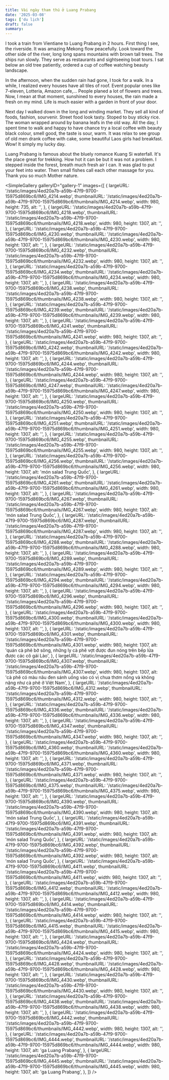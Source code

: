 ```yaml
---
title: Vài ngày tham thú ở Luang Prabang
date: '2025-03-08'
tags: ['du lịch']
draft: false
summary:
---
```


I took a train from Vientiane to Luang Prabang in 2 hours. First thing I see, the riverside. It was amazing Mekong flow peacefully. Look toward the other side of the river, long long spans mountains with brown tall trees. The ships run slowly. They serve as restaurants and sightseeing boat tours. I sat below an old tree patiently, ordered a cup of coffee watching beauty landscape.

In the afternoon, when the sudden rain had gone, I took for a walk. In a while, I realized every houses have all tiles of roof. Event popular ones like 7-eleven, Lotteria, Amazon cafe,... People planed a lot of flowers and trees. Now, I mean at that moment, sunshined to every houses, the rain made a fresh on my mind. Life is much easier with a garden in front of your door.

Next day I walked down in the long and winding market. They sell all kind of foods, fashion, sourvenir. Street food look tasty. Stoped to buy sticky rice. The woman wrapped around by banana leafs in the old way. All the day, I spent time to walk and happy to have chance try a local coffee with beauty black colour, smell good, the taste is sour, warm. It was relax to see group of old men drank coffee with cake, some beautiful Laos girls had breakfast. Wow! It simply my lucky day.

Luang Prabang is famous about the bluely romance Kuang Si waterfall. It's the place great for trekking. How hot it can be but it was not a problem. I stepped inside the forest, breath much fresh air I can. It was glad to put your feet into water. Then small fishes call each other massage for you. Thank you so much Mother nature.

<SimpleGallery
  galleryID="gallery-1"
  images={[
    {
      largeURL: '/static/images/4ed20a7b-a59b-47f9-9700-15975d869bc6/IMG_4214.webp',
      thumbnailURL: '/static/images/4ed20a7b-a59b-47f9-9700-15975d869bc6/thumbnails/IMG_4214.webp',
      width: 980,
      height: 735,
      alt: '',
    },
    {
      largeURL: '/static/images/4ed20a7b-a59b-47f9-9700-15975d869bc6/IMG_4218.webp',
      thumbnailURL: '/static/images/4ed20a7b-a59b-47f9-9700-15975d869bc6/thumbnails/IMG_4218.webp',
      width: 980,
      height: 1307,
      alt: '',
    },
    {
      largeURL: '/static/images/4ed20a7b-a59b-47f9-9700-15975d869bc6/IMG_4230.webp',
      thumbnailURL: '/static/images/4ed20a7b-a59b-47f9-9700-15975d869bc6/thumbnails/IMG_4230.webp',
      width: 980,
      height: 1307,
      alt: '',
    },
    {
      largeURL: '/static/images/4ed20a7b-a59b-47f9-9700-15975d869bc6/IMG_4232.webp',
      thumbnailURL: '/static/images/4ed20a7b-a59b-47f9-9700-15975d869bc6/thumbnails/IMG_4232.webp',
      width: 980,
      height: 1307,
      alt: '',
    },
    {
      largeURL: '/static/images/4ed20a7b-a59b-47f9-9700-15975d869bc6/IMG_4234.webp',
      thumbnailURL: '/static/images/4ed20a7b-a59b-47f9-9700-15975d869bc6/thumbnails/IMG_4234.webp',
      width: 980,
      height: 1307,
      alt: '',
    },
    {
      largeURL: '/static/images/4ed20a7b-a59b-47f9-9700-15975d869bc6/IMG_4238.webp',
      thumbnailURL: '/static/images/4ed20a7b-a59b-47f9-9700-15975d869bc6/thumbnails/IMG_4238.webp',
      width: 980,
      height: 1307,
      alt: '',
    },
    {
      largeURL: '/static/images/4ed20a7b-a59b-47f9-9700-15975d869bc6/IMG_4239.webp',
      thumbnailURL: '/static/images/4ed20a7b-a59b-47f9-9700-15975d869bc6/thumbnails/IMG_4239.webp',
      width: 980,
      height: 1307,
      alt: '',
    },
    {
      largeURL: '/static/images/4ed20a7b-a59b-47f9-9700-15975d869bc6/IMG_4241.webp',
      thumbnailURL: '/static/images/4ed20a7b-a59b-47f9-9700-15975d869bc6/thumbnails/IMG_4241.webp',
      width: 980,
      height: 1307,
      alt: '',
    },
    {
      largeURL: '/static/images/4ed20a7b-a59b-47f9-9700-15975d869bc6/IMG_4242.webp',
      thumbnailURL: '/static/images/4ed20a7b-a59b-47f9-9700-15975d869bc6/thumbnails/IMG_4242.webp',
      width: 980,
      height: 1307,
      alt: '',
    },
    {
      largeURL: '/static/images/4ed20a7b-a59b-47f9-9700-15975d869bc6/IMG_4244.webp',
      thumbnailURL: '/static/images/4ed20a7b-a59b-47f9-9700-15975d869bc6/thumbnails/IMG_4244.webp',
      width: 980,
      height: 1307,
      alt: '',
    },
    {
      largeURL: '/static/images/4ed20a7b-a59b-47f9-9700-15975d869bc6/IMG_4247.webp',
      thumbnailURL: '/static/images/4ed20a7b-a59b-47f9-9700-15975d869bc6/thumbnails/IMG_4247.webp',
      width: 980,
      height: 1307,
      alt: '',
    },
    {
      largeURL: '/static/images/4ed20a7b-a59b-47f9-9700-15975d869bc6/IMG_4250.webp',
      thumbnailURL: '/static/images/4ed20a7b-a59b-47f9-9700-15975d869bc6/thumbnails/IMG_4250.webp',
      width: 980,
      height: 1307,
      alt: '',
    },
    {
      largeURL: '/static/images/4ed20a7b-a59b-47f9-9700-15975d869bc6/IMG_4251.webp',
      thumbnailURL: '/static/images/4ed20a7b-a59b-47f9-9700-15975d869bc6/thumbnails/IMG_4251.webp',
      width: 980,
      height: 1307,
      alt: '',
    },
    {
      largeURL: '/static/images/4ed20a7b-a59b-47f9-9700-15975d869bc6/IMG_4255.webp',
      thumbnailURL: '/static/images/4ed20a7b-a59b-47f9-9700-15975d869bc6/thumbnails/IMG_4255.webp',
      width: 980,
      height: 1307,
      alt: '',
    },
    {
      largeURL: '/static/images/4ed20a7b-a59b-47f9-9700-15975d869bc6/IMG_4256.webp',
      thumbnailURL: '/static/images/4ed20a7b-a59b-47f9-9700-15975d869bc6/thumbnails/IMG_4256.webp',
      width: 980,
      height: 1307,
      alt: 'món salad Trung Quốc',
    },
    {
      largeURL: '/static/images/4ed20a7b-a59b-47f9-9700-15975d869bc6/IMG_4261.webp',
      thumbnailURL: '/static/images/4ed20a7b-a59b-47f9-9700-15975d869bc6/thumbnails/IMG_4261.webp',
      width: 980,
      height: 1307,
      alt: '',
    },
    {
      largeURL: '/static/images/4ed20a7b-a59b-47f9-9700-15975d869bc6/IMG_4267.webp',
      thumbnailURL: '/static/images/4ed20a7b-a59b-47f9-9700-15975d869bc6/thumbnails/IMG_4267.webp',
      width: 980,
      height: 1307,
      alt: 'món salad Trung Quốc',
    },
    {
      largeURL: '/static/images/4ed20a7b-a59b-47f9-9700-15975d869bc6/IMG_4287.webp',
      thumbnailURL: '/static/images/4ed20a7b-a59b-47f9-9700-15975d869bc6/thumbnails/IMG_4287.webp',
      width: 980,
      height: 1307,
      alt: '',
    },
    {
      largeURL: '/static/images/4ed20a7b-a59b-47f9-9700-15975d869bc6/IMG_4288.webp',
      thumbnailURL: '/static/images/4ed20a7b-a59b-47f9-9700-15975d869bc6/thumbnails/IMG_4288.webp',
      width: 980,
      height: 1307,
      alt: '',
    },
    {
      largeURL: '/static/images/4ed20a7b-a59b-47f9-9700-15975d869bc6/IMG_4289.webp',
      thumbnailURL: '/static/images/4ed20a7b-a59b-47f9-9700-15975d869bc6/thumbnails/IMG_4289.webp',
      width: 980,
      height: 1307,
      alt: '',
    },
    {
      largeURL: '/static/images/4ed20a7b-a59b-47f9-9700-15975d869bc6/IMG_4294.webp',
      thumbnailURL: '/static/images/4ed20a7b-a59b-47f9-9700-15975d869bc6/thumbnails/IMG_4294.webp',
      width: 980,
      height: 1307,
      alt: '',
    },
    {
      largeURL: '/static/images/4ed20a7b-a59b-47f9-9700-15975d869bc6/IMG_4296.webp',
      thumbnailURL: '/static/images/4ed20a7b-a59b-47f9-9700-15975d869bc6/thumbnails/IMG_4296.webp',
      width: 980,
      height: 1307,
      alt: '',
    },
    {
      largeURL: '/static/images/4ed20a7b-a59b-47f9-9700-15975d869bc6/IMG_4300.webp',
      thumbnailURL: '/static/images/4ed20a7b-a59b-47f9-9700-15975d869bc6/thumbnails/IMG_4300.webp',
      width: 980,
      height: 1307,
      alt: '',
    },
    {
      largeURL: '/static/images/4ed20a7b-a59b-47f9-9700-15975d869bc6/IMG_4301.webp',
      thumbnailURL: '/static/images/4ed20a7b-a59b-47f9-9700-15975d869bc6/thumbnails/IMG_4301.webp',
      width: 980,
      height: 1307,
      alt: 'quán cà phê bờ sông, những ly cà phê vợt được đun nóng trên bếp lửa được các cô gái Lào',
    },
    {
      largeURL: '/static/images/4ed20a7b-a59b-47f9-9700-15975d869bc6/IMG_4307.webp',
      thumbnailURL: '/static/images/4ed20a7b-a59b-47f9-9700-15975d869bc6/thumbnails/IMG_4307.webp',
      width: 980,
      height: 1307,
      alt: 'cà phê có màu nâu đen sánh uống vào có vị chua thơm nồng và không nặng như cà phê ở Việt Nam',
    },
    {
      largeURL: '/static/images/4ed20a7b-a59b-47f9-9700-15975d869bc6/IMG_4312.webp',
      thumbnailURL: '/static/images/4ed20a7b-a59b-47f9-9700-15975d869bc6/thumbnails/IMG_4312.webp',
      width: 980,
      height: 1307,
      alt: '',
    },
    {
      largeURL: '/static/images/4ed20a7b-a59b-47f9-9700-15975d869bc6/IMG_4336.webp',
      thumbnailURL: '/static/images/4ed20a7b-a59b-47f9-9700-15975d869bc6/thumbnails/IMG_4336.webp',
      width: 980,
      height: 1307,
      alt: '',
    },
    {
      largeURL: '/static/images/4ed20a7b-a59b-47f9-9700-15975d869bc6/IMG_4347.webp',
      thumbnailURL: '/static/images/4ed20a7b-a59b-47f9-9700-15975d869bc6/thumbnails/IMG_4347.webp',
      width: 980,
      height: 1307,
      alt: '',
    },
    {
      largeURL: '/static/images/4ed20a7b-a59b-47f9-9700-15975d869bc6/IMG_4360.webp',
      thumbnailURL: '/static/images/4ed20a7b-a59b-47f9-9700-15975d869bc6/thumbnails/IMG_4360.webp',
      width: 980,
      height: 1307,
      alt: '',
    },
    {
      largeURL: '/static/images/4ed20a7b-a59b-47f9-9700-15975d869bc6/IMG_4371.webp',
      thumbnailURL: '/static/images/4ed20a7b-a59b-47f9-9700-15975d869bc6/thumbnails/IMG_4371.webp',
      width: 980,
      height: 1307,
      alt: '',
    },
    {
      largeURL: '/static/images/4ed20a7b-a59b-47f9-9700-15975d869bc6/IMG_4375.webp',
      thumbnailURL: '/static/images/4ed20a7b-a59b-47f9-9700-15975d869bc6/thumbnails/IMG_4375.webp',
      width: 980,
      height: 1307,
      alt: '',
    },
    {
      largeURL: '/static/images/4ed20a7b-a59b-47f9-9700-15975d869bc6/IMG_4390.webp',
      thumbnailURL: '/static/images/4ed20a7b-a59b-47f9-9700-15975d869bc6/thumbnails/IMG_4390.webp',
      width: 980,
      height: 1307,
      alt: 'món salad Trung Quốc',
    },
    {
      largeURL: '/static/images/4ed20a7b-a59b-47f9-9700-15975d869bc6/IMG_4391.webp',
      thumbnailURL: '/static/images/4ed20a7b-a59b-47f9-9700-15975d869bc6/thumbnails/IMG_4391.webp',
      width: 980,
      height: 1307,
      alt: 'món salad Trung Quốc',
    },
    {
      largeURL: '/static/images/4ed20a7b-a59b-47f9-9700-15975d869bc6/IMG_4392.webp',
      thumbnailURL: '/static/images/4ed20a7b-a59b-47f9-9700-15975d869bc6/thumbnails/IMG_4392.webp',
      width: 980,
      height: 1307,
      alt: 'món salad Trung Quốc',
    },
    {
      largeURL: '/static/images/4ed20a7b-a59b-47f9-9700-15975d869bc6/IMG_4411.webp',
      thumbnailURL: '/static/images/4ed20a7b-a59b-47f9-9700-15975d869bc6/thumbnails/IMG_4411.webp',
      width: 980,
      height: 1307,
      alt: '',
    },
    {
      largeURL: '/static/images/4ed20a7b-a59b-47f9-9700-15975d869bc6/IMG_4412.webp',
      thumbnailURL: '/static/images/4ed20a7b-a59b-47f9-9700-15975d869bc6/thumbnails/IMG_4412.webp',
      width: 980,
      height: 1307,
      alt: '',
    },
    {
      largeURL: '/static/images/4ed20a7b-a59b-47f9-9700-15975d869bc6/IMG_4414.webp',
      thumbnailURL: '/static/images/4ed20a7b-a59b-47f9-9700-15975d869bc6/thumbnails/IMG_4414.webp',
      width: 980,
      height: 1307,
      alt: '',
    },
    {
      largeURL: '/static/images/4ed20a7b-a59b-47f9-9700-15975d869bc6/IMG_4415.webp',
      thumbnailURL: '/static/images/4ed20a7b-a59b-47f9-9700-15975d869bc6/thumbnails/IMG_4415.webp',
      width: 980,
      height: 1307,
      alt: '',
    },
    {
      largeURL: '/static/images/4ed20a7b-a59b-47f9-9700-15975d869bc6/IMG_4424.webp',
      thumbnailURL: '/static/images/4ed20a7b-a59b-47f9-9700-15975d869bc6/thumbnails/IMG_4424.webp',
      width: 980,
      height: 1307,
      alt: '',
    },
    {
      largeURL: '/static/images/4ed20a7b-a59b-47f9-9700-15975d869bc6/IMG_4428.webp',
      thumbnailURL: '/static/images/4ed20a7b-a59b-47f9-9700-15975d869bc6/thumbnails/IMG_4428.webp',
      width: 980,
      height: 1307,
      alt: '',
    },
    {
      largeURL: '/static/images/4ed20a7b-a59b-47f9-9700-15975d869bc6/IMG_4430.webp',
      thumbnailURL: '/static/images/4ed20a7b-a59b-47f9-9700-15975d869bc6/thumbnails/IMG_4430.webp',
      width: 980,
      height: 1307,
      alt: '',
    },
    {
      largeURL: '/static/images/4ed20a7b-a59b-47f9-9700-15975d869bc6/IMG_4438.webp',
      thumbnailURL: '/static/images/4ed20a7b-a59b-47f9-9700-15975d869bc6/thumbnails/IMG_4438.webp',
      width: 980,
      height: 1307,
      alt: '',
    },
    {
      largeURL: '/static/images/4ed20a7b-a59b-47f9-9700-15975d869bc6/IMG_4442.webp',
      thumbnailURL: '/static/images/4ed20a7b-a59b-47f9-9700-15975d869bc6/thumbnails/IMG_4442.webp',
      width: 980,
      height: 1307,
      alt: '',
    },
    {
      largeURL: '/static/images/4ed20a7b-a59b-47f9-9700-15975d869bc6/IMG_4444.webp',
      thumbnailURL: '/static/images/4ed20a7b-a59b-47f9-9700-15975d869bc6/thumbnails/IMG_4444.webp',
      width: 980,
      height: 1307,
      alt: 'ga Luang Prabang',
    },
    {
      largeURL: '/static/images/4ed20a7b-a59b-47f9-9700-15975d869bc6/IMG_4445.webp',
      thumbnailURL: '/static/images/4ed20a7b-a59b-47f9-9700-15975d869bc6/thumbnails/IMG_4445.webp',
      width: 980,
      height: 1307,
      alt: 'ga Luang Prabang',
    },
  ]}
/>

